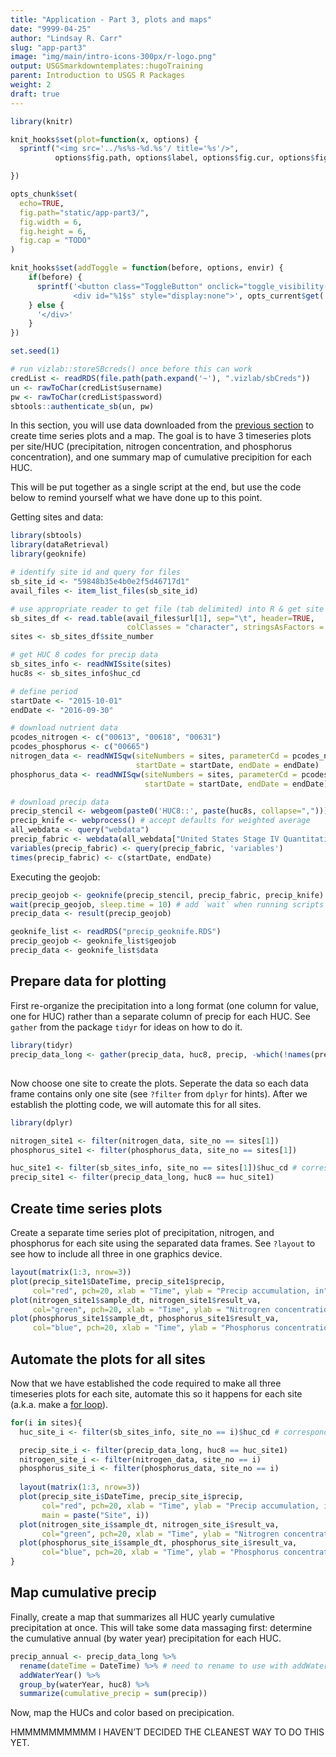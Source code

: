 ```yaml
---
title: "Application - Part 3, plots and maps"
date: "9999-04-25"
author: "Lindsay R. Carr"
slug: "app-part3"
image: "img/main/intro-icons-300px/r-logo.png"
output: USGSmarkdowntemplates::hugoTraining
parent: Introduction to USGS R Packages
weight: 2
draft: true
---
```


```r
library(knitr)

knit_hooks$set(plot=function(x, options) {
  sprintf("<img src='../%s%s-%d.%s'/ title='%s'/>", 
          options$fig.path, options$label, options$fig.cur, options$fig.ext, options$fig.cap)

})

opts_chunk$set(
  echo=TRUE,
  fig.path="static/app-part3/",
  fig.width = 6,
  fig.height = 6,
  fig.cap = "TODO"
)

knit_hooks$set(addToggle = function(before, options, envir) {
    if(before) {
      sprintf('<button class="ToggleButton" onclick="toggle_visibility(\'%1$s\')">Show Answer</button>
              <div id="%1$s" style="display:none">', opts_current$get('label'))
    } else {
      '</div>'
    }
})

set.seed(1)
```

```r
# run vizlab::storeSBcreds() once before this can work
credList <- readRDS(file.path(path.expand('~'), ".vizlab/sbCreds"))
un <- rawToChar(credList$username)
pw <- rawToChar(credList$password)
sbtools::authenticate_sb(un, pw)
```

In this section, you will use data downloaded from the [previous section](/usgs-packages/app-part2) to create time series plots and a map. The goal is to have 3 timeseries plots per site/HUC (precipitation, nitrogen concentration, and phosphorus concentration), and one summary map of cumulative precipition for each HUC.

This will be put together as a single script at the end, but use the code below to remind yourself what we have done up to this point.

Getting sites and data:

```r
library(sbtools)
library(dataRetrieval)
library(geoknife)

# identify site id and query for files
sb_site_id <- "59848b35e4b0e2f5d46717d1"
avail_files <- item_list_files(sb_site_id)

# use appropriate reader to get file (tab delimited) into R & get site numbers
sb_sites_df <- read.table(avail_files$url[1], sep="\t", header=TRUE,
                          colClasses = "character", stringsAsFactors = FALSE)
sites <- sb_sites_df$site_number

# get HUC 8 codes for precip data
sb_sites_info <- readNWISsite(sites)
huc8s <- sb_sites_info$huc_cd

# define period
startDate <- "2015-10-01"
endDate <- "2016-09-30"

# download nutrient data
pcodes_nitrogen <- c("00613", "00618", "00631")
pcodes_phosphorus <- c("00665")
nitrogen_data <- readNWISqw(siteNumbers = sites, parameterCd = pcodes_nitrogen,
                            startDate = startDate, endDate = endDate)
phosphorus_data <- readNWISqw(siteNumbers = sites, parameterCd = pcodes_phosphorus,
                              startDate = startDate, endDate = endDate)

# download precip data
precip_stencil <- webgeom(paste0('HUC8::', paste(huc8s, collapse=",")))
precip_knife <- webprocess() # accept defaults for weighted average
all_webdata <- query("webdata")
precip_fabric <- webdata(all_webdata["United States Stage IV Quantitative Precipitation Archive"])
variables(precip_fabric) <- query(precip_fabric, 'variables')
times(precip_fabric) <- c(startDate, endDate)
```

Executing the geojob:

```r
precip_geojob <- geoknife(precip_stencil, precip_fabric, precip_knife)
wait(precip_geojob, sleep.time = 10) # add `wait` when running scripts
precip_data <- result(precip_geojob)
```

```r
geoknife_list <- readRDS("precip_geoknife.RDS")
precip_geojob <- geoknife_list$geojob
precip_data <- geoknife_list$data
```

## Prepare data for plotting

First re-organize the precipitation into a long format (one column for value, one for HUC) rather than a separate column of precip for each HUC. See `gather` from the package `tidyr` for ideas on how to do it.

```r
library(tidyr)
precip_data_long <- gather(precip_data, huc8, precip, -which(!names(precip_data) %in% huc8s))
```

##
Now choose one site to create the plots. Seperate the data so each data frame contains only one site (see `?filter` from `dplyr` for hints). After we establish the plotting code, we will automate this for all sites. 

```r
library(dplyr)

nitrogen_site1 <- filter(nitrogen_data, site_no == sites[1])
phosphorus_site1 <- filter(phosphorus_data, site_no == sites[1])

huc_site1 <- filter(sb_sites_info, site_no == sites[1])$huc_cd # corresponding HUC8
precip_site1 <- filter(precip_data_long, huc8 == huc_site1)
```

## Create time series plots

Create a separate time series plot of precipitation, nitrogen, and phosphorus for each site using the separated data frames. See `?layout` to see how to include all three in one graphics device. 

```r
layout(matrix(1:3, nrow=3))
plot(precip_site1$DateTime, precip_site1$precip,
     col="red", pch=20, xlab = "Time", ylab = "Precip accumulation, in")
plot(nitrogen_site1$sample_dt, nitrogen_site1$result_va, 
     col="green", pch=20, xlab = "Time", ylab = "Nitrogren concentration, mg/l")
plot(phosphorus_site1$sample_dt, phosphorus_site1$result_va,
     col="blue", pch=20, xlab = "Time", ylab = "Phosphorus concentration, mg/l")
```

## Automate the plots for all sites

Now that we have established the code required to make all three timeseries plots for each site, automate this so it happens for each site (a.k.a. make a [for loop](/intro-curriculum/reproduce/#looping)). 

```r
for(i in sites){
  huc_site_i <- filter(sb_sites_info, site_no == i)$huc_cd # corresponding HUC8

  precip_site_i <- filter(precip_data_long, huc8 == huc_site1)
  nitrogen_site_i <- filter(nitrogen_data, site_no == i)
  phosphorus_site_i <- filter(phosphorus_data, site_no == i)
  
  layout(matrix(1:3, nrow=3))
  plot(precip_site_i$DateTime, precip_site_i$precip,
       col="red", pch=20, xlab = "Time", ylab = "Precip accumulation, in",
       main = paste("Site", i))
  plot(nitrogen_site_i$sample_dt, nitrogen_site_i$result_va, 
       col="green", pch=20, xlab = "Time", ylab = "Nitrogren concentration, mg/l")
  plot(phosphorus_site_i$sample_dt, phosphorus_site_i$result_va,
       col="blue", pch=20, xlab = "Time", ylab = "Phosphorus concentration, mg/l")
}
```

## Map cumulative precip

Finally, create a map that summarizes all HUC yearly cumulative precipitation at once. This will take some data massaging first: determine the cumulative annual (by water year) precipitation for each HUC.

```r
precip_annual <- precip_data_long %>%
  rename(dateTime = DateTime) %>% # need to rename to use with addWaterYear
  addWaterYear() %>% 
  group_by(waterYear, huc8) %>% 
  summarize(cumulative_precip = sum(precip))
```

Now, map the HUCs and color based on precipication. 

HMMMMMMMMMM I HAVEN'T DECIDED THE CLEANEST WAY TO DO THIS YET.
